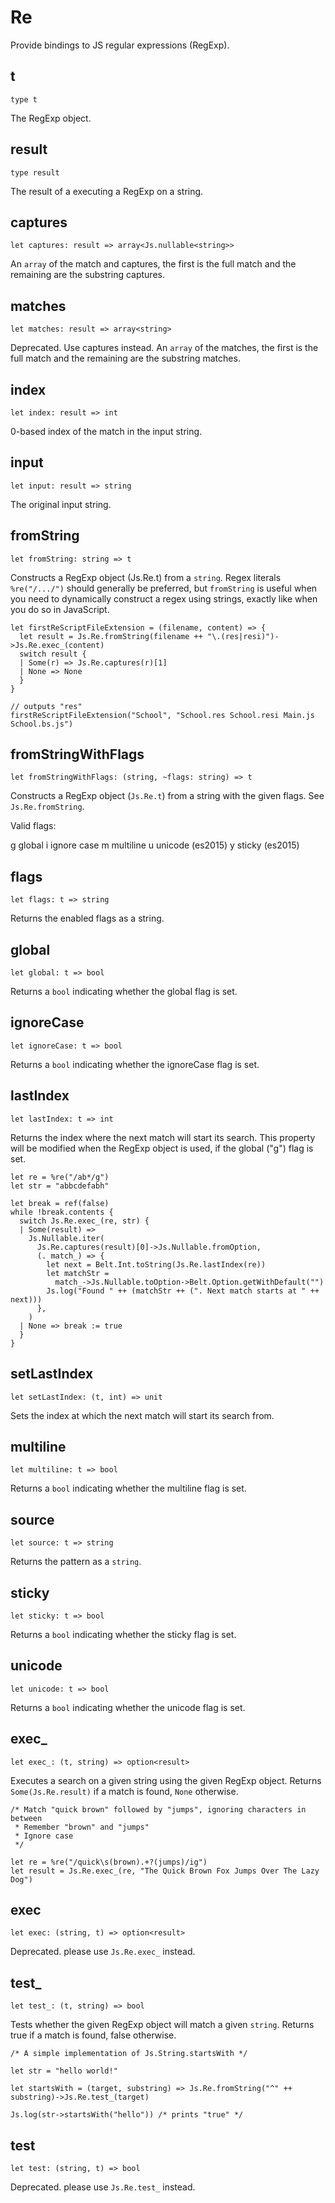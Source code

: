 # Re

<Intro>

Provide bindings to JS regular expressions (RegExp).

</Intro>

## t

```res prelude
type t
```

The RegExp object.

## result

```res prelude
type result
```

The result of a executing a RegExp on a string.

## captures

```res sig
let captures: result => array<Js.nullable<string>>
```

An `array` of the match and captures, the first is the full match and the remaining are the substring captures.

## matches

```res sig
let matches: result => array<string>
```

Deprecated. Use captures instead.
An `array` of the matches, the first is the full match and the remaining are the substring matches.

## index

```res sig
let index: result => int
```

0-based index of the match in the input string.

## input

```res sig
let input: result => string
```

The original input string.

## fromString

```res sig
let fromString: string => t
```

Constructs a RegExp object (Js.Re.t) from a `string`.
Regex literals `%re("/.../")` should generally be preferred, but `fromString` is useful when you need to dynamically construct a regex using strings, exactly like when you do so in JavaScript.

```res example
let firstReScriptFileExtension = (filename, content) => {
  let result = Js.Re.fromString(filename ++ "\.(res|resi)")->Js.Re.exec_(content)
  switch result {
  | Some(r) => Js.Re.captures(r)[1]
  | None => None
  }
}

// outputs "res"
firstReScriptFileExtension("School", "School.res School.resi Main.js School.bs.js")
```

## fromStringWithFlags

```res sig
let fromStringWithFlags: (string, ~flags: string) => t
```

Constructs a RegExp object (`Js.Re.t`) from a string with the given flags.
See `Js.Re.fromString`.

Valid flags:

g global
i ignore case
m multiline
u unicode (es2015)
y sticky (es2015)

## flags

```res sig
let flags: t => string
```

Returns the enabled flags as a string.

## global

```res sig
let global: t => bool
```

Returns a `bool` indicating whether the global flag is set.

## ignoreCase

```res sig
let ignoreCase: t => bool
```

Returns a `bool` indicating whether the ignoreCase flag is set.

## lastIndex

```res sig
let lastIndex: t => int
```

Returns the index where the next match will start its search.
This property will be modified when the RegExp object is used, if the global ("g") flag is set.

```res example
let re = %re("/ab*/g")
let str = "abbcdefabh"

let break = ref(false)
while !break.contents {
  switch Js.Re.exec_(re, str) {
  | Some(result) =>
    Js.Nullable.iter(
      Js.Re.captures(result)[0]->Js.Nullable.fromOption,
      (. match_) => {
        let next = Belt.Int.toString(Js.Re.lastIndex(re))
        let matchStr =
          match_->Js.Nullable.toOption->Belt.Option.getWithDefault("")
        Js.log("Found " ++ (matchStr ++ (". Next match starts at " ++ next)))
      },
    )
  | None => break := true
  }
}
```

## setLastIndex

```res sig
let setLastIndex: (t, int) => unit
```

Sets the index at which the next match will start its search from.

## multiline

```res sig
let multiline: t => bool
```

Returns a `bool` indicating whether the multiline flag is set.

## source

```res sig
let source: t => string
```

Returns the pattern as a `string`.

## sticky

```res sig
let sticky: t => bool
```

Returns a `bool` indicating whether the sticky flag is set.

## unicode

```res sig
let unicode: t => bool
```

Returns a `bool` indicating whether the unicode flag is set.

## exec\_

```res sig
let exec_: (t, string) => option<result>
```

Executes a search on a given string using the given RegExp object.
Returns `Some(Js.Re.result)` if a match is found, `None` otherwise.

```res example
/* Match "quick brown" followed by "jumps", ignoring characters in between
 * Remember "brown" and "jumps"
 * Ignore case
 */

let re = %re("/quick\s(brown).+?(jumps)/ig")
let result = Js.Re.exec_(re, "The Quick Brown Fox Jumps Over The Lazy Dog")
```

## exec

```res sig
let exec: (string, t) => option<result>
```

Deprecated. please use `Js.Re.exec_` instead.

## test\_

```res sig
let test_: (t, string) => bool
```

Tests whether the given RegExp object will match a given `string`.
Returns true if a match is found, false otherwise.

```res example
/* A simple implementation of Js.String.startsWith */

let str = "hello world!"

let startsWith = (target, substring) => Js.Re.fromString("^" ++ substring)->Js.Re.test_(target)

Js.log(str->startsWith("hello")) /* prints "true" */
```

## test

```res sig
let test: (string, t) => bool
```

Deprecated. please use `Js.Re.test_` instead.
